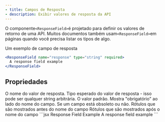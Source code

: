 ```yaml
---
- title: Campos de Resposta
- description: Exibir valores de resposta da API
---
```


O componente`<ResponseField>`é projetado para definir os valores de retorno de uma API. Muitos documentos também usam`<ResponseField>`em páginas quando você precisa listar os tipos de algo.

<ResponseField name="response" type="string" required>
  Um exemplo de campo de resposta
</ResponseField>

```jsx
<ResponseField name="response" type="string" required>
  A response field example
</ResponseField>
```

## Propriedades

<ResponseField name="name" type="string" required>
  O nome do valor de resposta.
</ResponseField>

<ResponseField name="type" type="string" required>
  Tipo esperado do valor de resposta - isso pode ser qualquer string arbitrária.
</ResponseField>

<ResponseField name="default" type="string">
  O valor padrão.
</ResponseField>

<ResponseField name="required" type="boolean">
  Mostra "obrigatório" ao lado do nome do campo.
</ResponseField>

<ResponseField name="deprecated" type="boolean">
  Se um campo está obsoleto ou não.
</ResponseField>

<ResponseField name="pre" type="string[]">
  Rótulos que são mostrados antes do nome do campo
</ResponseField>

<ResponseField name="post" type="string[]">
  Rótulos que são mostrados após o nome do campo
</ResponseField>

<RequestExample>
  ```jsx Response Field Example
  <ResponseField name="response" type="string" required>
    A response field example
  </ResponseField>
  ```
</RequestExample>
